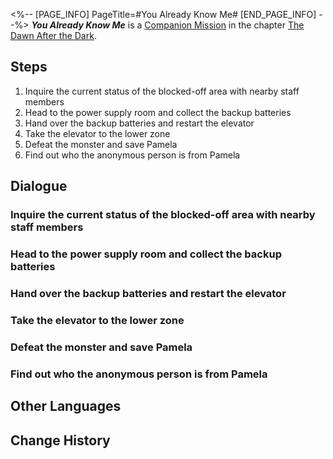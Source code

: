 <%-- [PAGE_INFO]
PageTitle=#You Already Know Me#
[END_PAGE_INFO] --%>
{{Stub|Dialogue.}}
{{Mission Infobox
|id            = 2000202
|title         = 
|image         = <!--Mission You Already Know Me.png-->
|type          = Companion
|event_name    = 
|chapter       = The Dawn After the Dark (Companion Mission Chapter)
|requirements  = [[Companion Mission]] ''[[You Already Know Me]]'' completed
|summary       = <!--official mission summary from Fate's Atlas-->
|characters    = Distressed Researcher; Maintenance Staff Member; Pamela; Security Department Member; Timid Researcher; Trailblazer
|startLocation = [[Herta Space Station]] - [[<!--starting area-->]]
|world         = Herta Space Station
|area          = <!--starting area-->
|prev          = 
|next          = Signs of Fragmentum
|rewards       = Trailblaze EXP*350; Stellar Jade*60; Adventure Log*6; Hertareum*100; "Flashpoint"*1 { text = "Flashpoint" }; Credit*20,000
}}
'''''You Already Know Me''''' is a [[Companion Mission]] in the chapter [[The Dawn After the Dark (Companion Mission Chapter)|The Dawn After the Dark]].

==Steps==
# Inquire the current status of the blocked-off area with nearby staff members
# Head to the power supply room and collect the backup batteries
# Hand over the backup batteries and restart the elevator
# Take the elevator to the lower zone
# Defeat the monster and save Pamela
# Find out who the anonymous person is from Pamela

<!--
==Gameplay Notes==

--><!--
==Trial Character==

-->
==Dialogue==
{{Stub Dialogue}}
{{Dialogue Start}}
:{{tx}}
{{Dialogue End}}

===Inquire the current status of the blocked-off area with nearby staff members===
{{Mission Description|type=companion|location=<!--to be added-->|update|Learn about the current status of the blocked-off area.}}
{{Dialogue Start}}
:{{tx}}
{{Dialogue End}}

===Head to the power supply room and collect the backup batteries===
{{Mission Description|type=companion|location=<!--to be added-->|update|To restart the elevator, you need to find all of the backup batteries. Even though there are monsters roaming near the power source room, you have to go deeper into the fray...}}
{{Dialogue Start}}
:{{tx}}
{{Dialogue End}}

===Hand over the backup batteries and restart the elevator===
{{Mission Description|type=companion|location=<!--to be added-->|update|Thanks to your outstanding skills, the trip posed no real dangers as you finally collected all the backup batteries.<br />It's time to return to the elevator with the batteries and hope. The researchers are still waiting for you.}}
{{Dialogue Start}}
:{{tx}}
{{Dialogue End}}

===Take the elevator to the lower zone===
{{Mission Description|type=companion|location=<!--to be added-->|update|The Maintenance Staff took the backup batteries and successfully restarted the elevator. You step into the elevator to make your way down.<br />There's no telling whether you will be greeted by the Gossipmonger, Pamela, or unknown danger.}}
{{Dialogue Start}}
:{{tx}}
{{Dialogue End}}

===Defeat the monster and save Pamela===
{{Mission Description|type=companion|location=<!--to be added-->|update|The trapped researcher told you that Pamela went missing near where the monsters gathered.<br />Finding Gossipmonger proves to be more troublesome than you thought, but at this point, saving people is more important.}}
{{Dialogue Start}}
:{{tx}}
{{Dialogue End}}

===Find out who the anonymous person is from Pamela===
{{Mission Description|type=companion|location=<!--to be added-->|update|You succeeded in defeating the monsters and saved "the Gossipmonger" Pamela.<br />You thought she might appreciate your deed, but she adhered to her professional ethics and insisted that you pay some kind of price.<br />You agreed, but surprisingly, Pamela's "price" is a picture of Himeko.}}
{{Dialogue Start}}
:{{tx}}
{{Dialogue End}}

==Other Languages==
{{Other Languages
|en   = You Already Know Me
|zhs  = 知名不具
|zht  = 知名不具
|ja   = 名乗るほどの者ではない
|ko   = 무명인사
|es   = Ya me conoces
|fr   = Tu-me-connais-déjà
|ru   = ТыМеняЗнаешь
|th   = คนที่คุณก็รู้ว่าใคร
|vi   = Có Biết Tôi Không
|de   = Du_kennst_mich_schon
|id   = Kamu Tahu Aku
|pt   = Você Já me Conhece
}}

==Change History==
{{Change History|1.0}}
